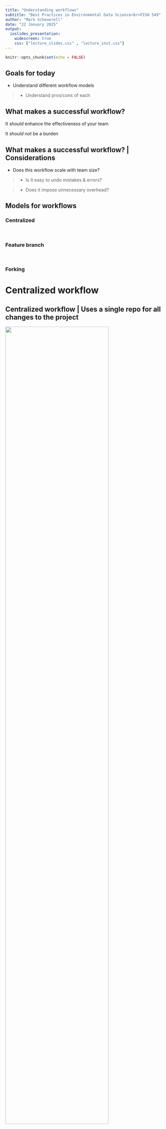 ```yaml
---
title: "Understanding workflows"
subtitle: "Best Practices in Environmental Data Science<br>FISH 549"
author: "Mark Scheuerell"
date: "22 January 2025"
output:
  ioslides_presentation:
    widescreen: true
    css: ["lecture_slides.css" , "lecture_inst.css"]
---
```


```r
knitr::opts_chunk$set(echo = FALSE)
```

## Goals for today

* Understand different workflow models

> - Understand pros/cons of each


## What makes a successful workflow?

It *should* enhance the effectiveness of your team

It *should not* be a burden


## What makes a successful workflow? | Considerations

* Does this workflow scale with team size?

> - Is it easy to undo mistakes & errors?

> - Does it impose unnecessary overhead?


## Models for workflows

### Centralized

<br>

### Feature branch

<br>

### Forking


# Centralized workflow


## Centralized workflow | Uses a single repo for all changes to the project

![](images/central_work.svg){ width=80% }


## Centralized workflow | Juan works on his code

![](images/central_ex_1.svg){ width=80% }


## Centralized workflow

![](images/central_diverge.svg){ width=90% }


## Centralized workflow | Mary works on her code

![](images/central_ex_2.svg){ width=80% }


## Centralized workflow | Juan pushes his commits `(git push origin main)`

![](images/central_ex_3.svg){ width=80% }


## Centralized workflow | Mary tries to push, but it fails  `(git push origin main)`

![](images/central_ex_4.svg){ width=80% }


## Centralized workflow | Mary *rebases* `(git pull --rebase origin main)`

![](images/central_ex_5.svg){ width=80% }


## Centralized workflow | `rebase` moves Mary's commits to tip

![](images/mary_repo.png){ width=70% }


## Centralized workflow | Mary resolves her *merge conflict*

![](images/central_ex_6.svg){ width=80% }


## Centralized workflow

![](images/mary_repo_2.png){ width=70% }

```
git status
git add
git rebase --continue
```

## Centralized workflow | Mary pushes her commits `(git push origin main)`

![](images/central_ex_7.svg){ width=80% }


## Centralized workflow | Pros and cons

* Easy for new team members to pick up

> - Can lead to lots of merge conflicts


# Feature branch workflow


## Feature branch workflow | How it works

* A central repo with a `main` branch for official history

> - Developers create a new branch for every new feature

> - Updates are made via *pull requests*


## Pull requests

* Changes are not immediately merged into `main` branch

> - Rather, the `feature` branch is pushed to remote repo

> - Changes are reviewed by the team

> - Accepted changes are merged into `main` and pushed to remote repo


## Feature branch | Mary creates a new development branch 

![](images/branch_ex_1.svg)

<br>

```
git checkout -b marys-feature main
```


## Feature branch | Mary pushes `(git push -u origin marys-feature)` 

![](images/branch_ex_2.svg){ width=80% }


## Feature branch | Mary finishes her changes & submits a pull request

![](images/branch_ex_3.svg){ width=80% }


## Feature branch | Juan receives pull request

![](images/branch_ex_4.svg){ width=80% }


## Feature branch | Juan & Mary discuss changes

![](images/branch_ex_4.svg){ width=80% }


## Feature branch | Mary makes changes

![](images/branch_ex_5.svg){ width=80% }


## Feature branch | Changes are accepted & merged (by Juan or Mary)

![](images/branch_ex_6.svg){ width=80% }

<br>

```
## switch to main branch
git checkout main
## pull changes from main
git pull
## pull changes from feature
git pull origin marys-feature
## push changes to main
git push 
```


## Feature branch workflow | Pros and cons

* Keeps development separate from production

> - Can be hard for beginners to understand


# Forking workflow


## Forking workflow | How it works

* Start with a central remote repo

> - Instead of cloning a repo, team members *fork* the repo, which creates a remote copy

> - Each team member then clones their remote fork to their local machine

> - [optional] A new local `feature` branch is created


## Forking workflow | How it works (cont'd)

* [optional] Team member makes changes on the `feature` branch

> - Commits are pushed to the developer's own remote copy

> - Team member opens a pull request from the (optionally `feature`) branch to the "official" repository

> - Pull request is approved & merged into the original remote repository


## Forking workflow | Pros and cons

* This is the preferred method for contributing to other packages/projects

> - Each team member has their own copy of the repo

> - It can be hard to keep track of others


## What's next?

We'll see these workflows in practice








